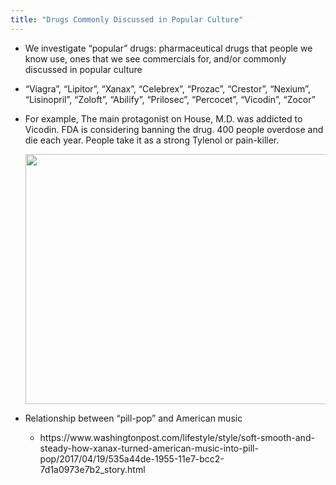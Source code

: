 ```yaml
---
title: "Drugs Commonly Discussed in Popular Culture"
---
```

 + We investigate "popular" drugs: pharmaceutical drugs that people we know use, ones that we see commercials for, and/or commonly discussed in popular culture
 
 + "Viagra", "Lipitor", "Xanax", "Celebrex", "Prozac", "Crestor", "Nexium", "Lisinopril", "Zoloft", "Abilify", "Prilosec", "Percocet", "Vicodin", "Zocor"
  
  + For example, The main protagonist on House, M.D. was addicted to Vicodin. FDA is considering banning the drug. 400 people overdose and die each year. People take it as a strong Tylenol or pain-killer.
<div style="text-align:center"><img src= "https://i.makeagif.com/media/3-23-2015/oV4VU3.gif"width="600" height="400"></div>

  + Relationship between "pill-pop" and American music
  
    + https://www.washingtonpost.com/lifestyle/style/soft-smooth-and-steady-how-xanax-turned-american-music-into-pill-pop/2017/04/19/535a44de-1955-11e7-bcc2-7d1a0973e7b2_story.html